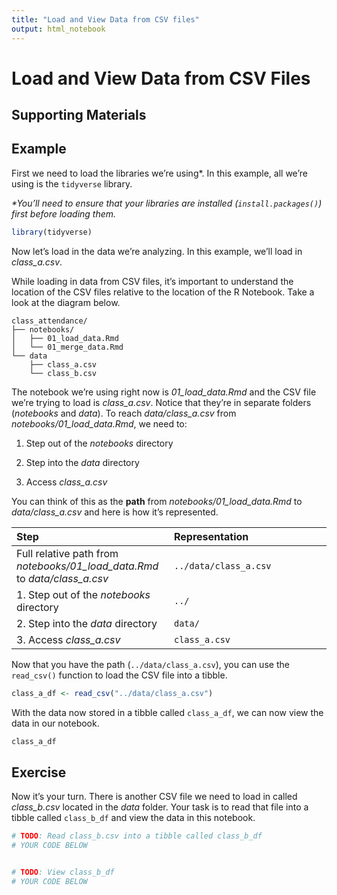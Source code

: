 ```yaml
---
title: "Load and View Data from CSV files"
output: html_notebook
---
```


# Load and View Data from CSV Files

## Supporting Materials

## Example

First we need to load the libraries we're using\*. In this example, all we're using is the `tidyverse` library.

*\*You'll need to ensure that your libraries are installed (`install.packages()`) first before loading them.*

```r
library(tidyverse)
```

Now let's load in the data we're analyzing. In this example, we'll load in *class_a.csv*.

While loading in data from CSV files, it's important to understand the location of the CSV files relative to the location of the R Notebook. Take a look at the diagram below.

    class_attendance/
    ├── notebooks/
    │   ├── 01_load_data.Rmd
    │   └── 01_merge_data.Rmd
    └── data
        ├── class_a.csv
        └── class_b.csv

The notebook we're using right now is *01_load_data.Rmd* and the CSV file we're trying to load is *class_a.csv*. Notice that they're in separate folders (*notebooks* and *data*). To reach *data/class_a.csv* from *notebooks/01_load_data.Rmd*, we need to:

1.  Step out of the *notebooks* directory

2.  Step into the *data* directory

3.  Access *class_a.csv*

You can think of this as the **path** from *notebooks/01_load_data.Rmd* to *data/class_a.csv* and here is how it's represented.

| Step                                                                       | Representation        |
|:-----------------------------------|:-----------------------------------|
| Full relative path from *notebooks/01_load_data.Rmd* to *data/class_a.csv* | `../data/class_a.csv` |
| 1\. Step out of the *notebooks* directory                                  | `../`                 |
| 2\. Step into the *data* directory                                         | `data/`               |
| 3\. Access *class_a.csv*                                                   | `class_a.csv`         |

Now that you have the path (`../data/class_a.csv`), you can use the `read_csv()` function to load the CSV file into a tibble.

```r
class_a_df <- read_csv("../data/class_a.csv")
```

With the data now stored in a tibble called `class_a_df`, we can now view the data in our notebook.

```r
class_a_df
```

## Exercise

Now it's your turn. There is another CSV file we need to load in called *class_b.csv* located in the *data* folder. Your task is to read that file into a tibble called `class_b_df` and view the data in this notebook.

```r
# TODO: Read class_b.csv into a tibble called class_b_df
# YOUR CODE BELOW



```

```r
# TODO: View class_b_df
# YOUR CODE BELOW



```
